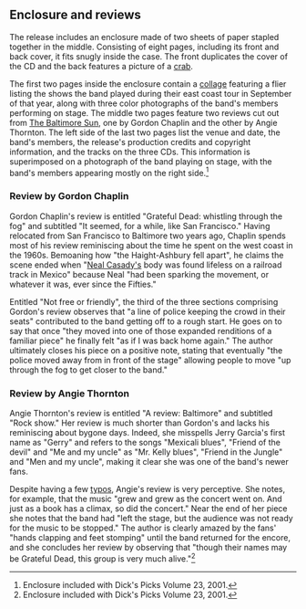 
== Enclosure and reviews ==

The release includes an enclosure made of two sheets of paper stapled together in the middle. Consisting of eight pages, including its front and back cover, it fits snugly inside the case. The front duplicates the cover of the CD and the back features a picture of a [[crab]].

The first two pages inside the enclosure contain a [[collage]] featuring a flier listing the shows the band played during their east coast tour in September of that year, along with three color photographs of the band's members performing on stage.  The middle two pages feature two reviews cut out from [[The Baltimore Sun]], one by Gordon Chaplin and the other by Angie Thornton.  The left side of the last two pages list the venue and date, the band's members, the release's production credits and copyright information, and the tracks on the three CDs.  This information is superimposed on a photograph of the band playing on stage, with the band's members appearing mostly on the right side.<ref>Enclosure included with Dick's Picks Volume 23, 2001.</ref>

=== Review by Gordon Chaplin ===

Gordon Chaplin's review is entitled "Grateful Dead: whistling through the fog" and subtitled "It seemed, for a while, like San Francisco."  Having relocated from San Francisco to Baltimore two years ago, Chaplin spends most of his review reminiscing about the time he spent on the west coast in the 1960s.  Bemoaning how "the Haight-Ashbury fell apart", he claims the scene ended when "[[Neal Cassady|Neal Casady's]] body was found lifeless on a railroad track in Mexico" because Neal "had been sparking the movement, or whatever it was, ever since the Fifties."

Entitled "Not free or friendly", the third of the three sections comprising Gordon's review observes that "a line of police keeping the crowd in their seats" contributed to the band getting off to a rough start.  He goes on to say that once "they moved into one of those expanded renditions of a familiar piece" he finally felt "as if I was back home again."  The author ultimately closes his piece on a positive note, stating that eventually "the police moved away from in front of the stage" allowing people to move "up through the fog to get closer to the band."

=== Review by Angie Thornton ===

Angie Thornton's review is entitled "A review: Baltimore" and subtitled "Rock show."  Her review is much shorter than Gordon's and lacks his reminiscing about bygone days.  Indeed, she misspells Jerry Garcia's first name as "Gerry" and refers to the songs "Mexicali blues", "Friend of the devil" and "Me and my uncle" as "Mr. Kelly blues", "Friend in the Jungle" and "Men and my uncle", making it clear she was one of the band's newer fans.

Despite having a few [[typos]], Angie's review is very perceptive.  She notes, for example, that the music "grew and grew as the concert went on.  And just as a book has a climax, so did the concert."  Near the end of her piece she notes that the band had "left the stage, but the audience was not ready for the music to be stopped."  The author is clearly amazed by the fans' "hands clapping and feet stomping" until the band returned for the encore, and she concludes her review by observing that "though their names may be Grateful Dead, this group is very much alive."<ref>Enclosure included with Dick's Picks Volume 23, 2001.</ref>

